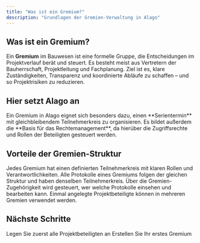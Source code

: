 ```yaml
---
title: "Was ist ein Gremium?"
description: "Grundlagen der Gremien-Verwaltung in Alago"
---
```


## Was ist ein Gremium?

Ein **Gremium** im Bauwesen ist eine formelle Gruppe, die Entscheidungen im Projektverlauf berät und steuert. Es besteht meist aus Vertretern der Bauherrschaft, Projektleitung und Fachplanung. Ziel ist es, klare Zuständigkeiten, Transparenz und koordinierte Abläufe zu schaffen – und so Projektrisiken zu reduzieren.

## Hier setzt Alago an

<Card title="Serientermine organisieren" icon="calendar">
Ein Gremium in Alago eignet sich besonders dazu, einen **Serientermin** mit gleichbleibendem Teilnehmerkreis zu organisieren.
</Card>

<Card title="Rechtemanagement" icon="shield-check">
Es bildet außerdem die **Basis für das Rechtemanagement**, da hierüber die Zugriffsrechte und Rollen der Beteiligten gesteuert werden.
</Card>

## Vorteile der Gremien-Struktur

<AccordionGroup>
  <Accordion title="🎯 Klare Zuständigkeiten">
    Jedes Gremium hat einen definierten Teilnehmerkreis mit klaren Rollen und Verantwortlichkeiten.
  </Accordion>

  <Accordion title="📋 Konsistente Protokollierung">
    Alle Protokolle eines Gremiums folgen der gleichen Struktur und haben denselben Teilnehmerkreis.
  </Accordion>

  <Accordion title="🔐 Sichere Zugriffskontrolle">
    Über die Gremien-Zugehörigkeit wird gesteuert, wer welche Protokolle einsehen und bearbeiten kann.
  </Accordion>

  <Accordion title="⚡ Effiziente Wiederverwendung">
    Einmal angelegte Projektbeteiligte können in mehreren Gremien verwendet werden.
  </Accordion>
</AccordionGroup>

## Nächste Schritte

<CardGroup cols={2}>
  <Card title="Projektbeteiligte hinzufügen" icon="user-plus" href="/faq/projektbeteiligte">
    Legen Sie zuerst alle Projektbeteiligten an
  </Card>
  <Card title="Gremium anlegen" icon="users" href="/faq/gremium-anlegen">
    Erstellen Sie Ihr erstes Gremium
  </Card>
</CardGroup> 